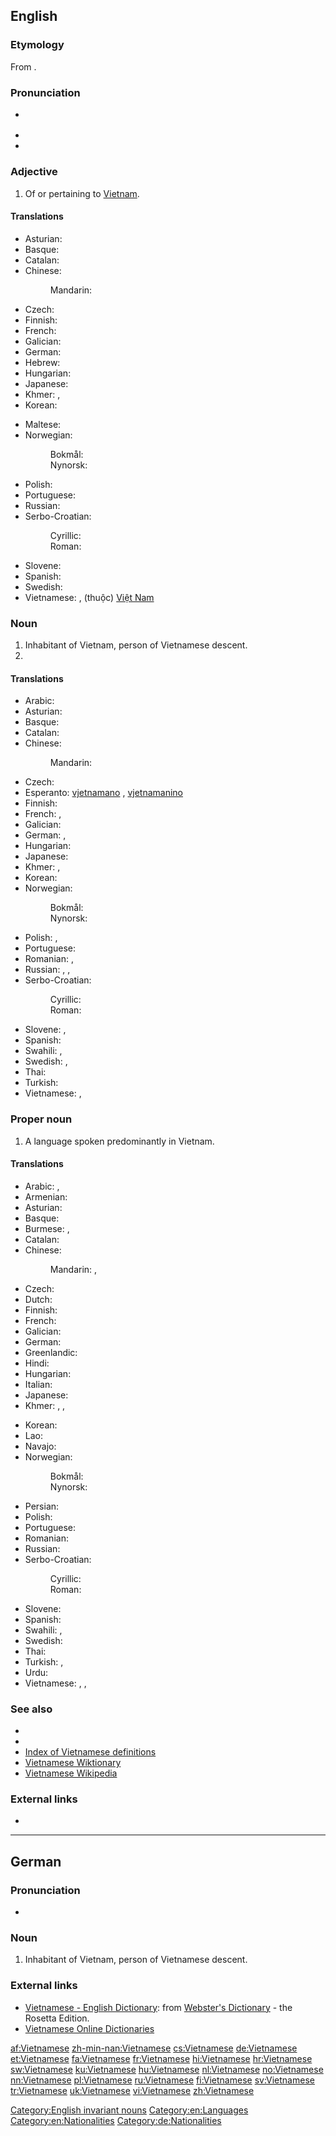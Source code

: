 ==English==
{{interwiktionary|code=vi}}
{{wikipedia}}

===Etymology===
From {{suffix|Vietnam|ese}}.

===Pronunciation===
* {{a|UK}} {{IPA|/ˌviː.ət.nəˈmiːz/}}
* {{audio|en-us-Vietnamese.ogg|Audio (US)}}
* {{rhymes|iːz}}

===Adjective===
{{en-adj|-}}

# Of or pertaining to [[Vietnam]].

====Translations====
{{trans-top|of or pertaining to Vietnam}}
* Asturian: {{t+|ast|vietnamita}}
* Basque: {{t-|eu|vietnamdar}}
* Catalan: {{t-|ca|vietnamita}}
* Chinese:
*: Mandarin: {{t-|cmn|越南|alt=越南的|tr=Yuènán de|sc=Hani}}
* Czech: {{t+|cs|vietnamský}}
* Finnish: {{t+|fi|vietnamilainen}}
* French: {{t+|fr|vietnamien}}
* Galician: {{t+|gl|vietnamita}}
* German: {{t+|de|vietnamesisch}}
* Hebrew: {{t-|he|ווייטנאמית|tr=vietnamít}}
* Hungarian: {{t+|hu|vietnami}}
* Japanese: {{t+|ja|ベトナム|alt=ベトナムの|tr=Betonamu-no}}
* Khmer: {{t+|km|យួន|tr=youn|sc=Khmr}}, {{t+|km|វៀតណាម|tr=viet nam|sc=Khmr}}
* Korean: {{t+|ko|베트남|alt=베트남의|tr=Beteunam-ui|sc=Hang}}
{{trans-mid}}
* Maltese: {{t-|mt|Vjetnamiż}}
* Norwegian:
*: Bokmål: {{t-|nb|vietnamesisk}}
*: Nynorsk: {{t+|nn|vietnamesisk}}
* Polish: {{t+|pl|wietnamski}}
* Portuguese: {{t+|pt|vietnamita}}
* Russian: {{t+|ru|вьетнамский|tr=v'jetnámskij}}
* Serbo-Croatian:
*: Cyrillic: {{t-|sh|вијетнамски|sc=Cyrl}}
*: Roman: {{t-|sh|vijetnamski}}
* Slovene: {{t+|sl|vietnamski}}
* Spanish: {{t+|es|vietnamita}}
* Swedish: {{t+|sv|vietnamesisk}}
* Vietnamese: {{t+|vi|Việt}}, (thuộc) [[Việt Nam]]
{{trans-bottom}}

===Noun===
{{en-noun|Vietnamese}}

# Inhabitant of Vietnam, person of Vietnamese descent.
# {{plural of|Vietnamese|lang=en}}

====Translations====
{{trans-top|Vietnamese person}}
* Arabic: {{t-|ar|فيتنامي|tr=fitnaamiy}}
* Asturian: {{t+|ast|vietnamita|m|f}}
* Basque: {{t-|eu|vietnamdar}}
* Catalan: {{t-|ca|vietnamita|m|f}}
* Chinese:
*: Mandarin: {{t-|cmn|越南人|tr=Yuènánrén|sc=Hani}}
* Czech: {{t+|cs|Vietnamec|m}}
* Esperanto: [[vjetnamano]] {{qualifier|man or woman}}, [[vjetnamanino]] {{qualifier|woman}}
* Finnish: {{t+|fi|vietnamilainen}}
* French: {{t+|fr|Vietnamien|m}}, {{t+|fr|Vietnamienne|f}}
* Galician: {{t+|gl|vietnamita|m|f}}
* German: {{t+|de|Vietnamese|m}}, {{t+|de|Vietnamesin|f}}
* Hungarian: {{t+|hu|vietnami}}
* Japanese: {{t-|ja|ベトナム人|tr=Betonamu-jin}}
* Khmer: {{t+|km|យួន|tr=youn|sc=Khmr}}, {{t+|km|វៀតណាម|sc=Khmr}}
* Korean: {{t-|ko|베트남 사람|tr=Beteunam saram|sc=Kore}}
* Norwegian:
*: Bokmål: {{t-|nb|vietnameser|m}}
*: Nynorsk: {{t+|nn|vietnamesar|m}}
{{trans-mid}}
* Polish: {{t+|pl|Wietnamczyk|m}}, {{t+|pl|Wietnamka|f}}
* Portuguese: {{t+|pt|vietnamita|m|f}}
* Romanian: {{t-|ro|vietnamez|m}}, {{t+|ro|vietnameză|f}}
* Russian: {{t+|ru|вьетнамец|m|tr=v'jetnámec}}, {{t+|ru|вьетнамка|f-p|tr=v'jetnámka}}, {{t-|ru|вьетнамцы|p|tr=v'jetnámcy}}
* Serbo-Croatian:
*: Cyrillic: {{t-|sh|Вијетнамац|m}}
*: Roman: {{t-|sh|Vijetnamac|m}}
* Slovene: {{t-|sl|Vietnamec|m}}, {{t-|sl|Vietnamka|f}}
* Spanish: {{t+|es|vietnamita|m|f}}
* Swahili: {{t-|sw|Mvietinamu}}, {{t-|sw|Mvieti}}
* Swedish: {{t+|sv|vietnames|m}}, {{t+|sv|vietnamesiska|f}}
* Thai: {{t-|th|คนเวียดนาม|tr=kon wîat-naam}}
* Turkish: {{t+|tr|Vietnamlı}}
* Vietnamese: {{t-|vi|người Việt}}, {{t-|vi|người Việt Nam}}
{{trans-bottom}}

===Proper noun===
{{en-proper noun}}

# A language spoken predominantly in Vietnam.

====Translations====
{{trans-top|language}}
* Arabic: {{t-|ar|الفيتنامية|f|tr=al-fitnamíyya}}, {{t-|ar|فيتنامي|m|tr=fitnāmiyy}}
* Armenian: {{t-|hy|վիետնամերեն|tr=vietnameren}}
* Asturian: {{t+|ast|vietnamita|m}}
* Basque: {{t+|eu|vietnamera}}
* Burmese: {{t+|my|ဗီယက်နမ်|tr=biiyaknam|sc=Mymr}}, {{t-|my|ဗီယက်နမ်ဘာသာ|tr=biiyaknam batha|sc=Mymr}}
* Catalan: {{t-|ca|vietnamita|m}}
* Chinese:
*: Mandarin: {{t-|cmn|越南語|sc=Hani}}, {{t-|cmn|越南语|tr=Yuènányǔ|sc=Hani}}
* Czech: {{t+|cs|vietnamština|f}}
* Dutch: {{t+|nl|Vietnamees}}
* Finnish: {{t+|fi|vietnam}}
* French: {{t+|fr|vietnamien|m}}
* Galician: {{t+|gl|vietnamita|m}}
* German: {{t+|de|Vietnamesisch|n}}
* Greenlandic: {{t-|kl|Vietnamimiusut}}
* Hindi: {{t+|hi|वियतनामी|f|tr=viyatnāmī|sc=Deva}}
* Hungarian: {{t+|hu|vietnami}}
* Italian: {{t+|it|vietnamita|m}}
* Japanese: {{t+|ja|ベトナム語|tr=Betonamu-go}}
* Khmer: {{t-|km|ភាសាវៀតណាម|tr=pʰiesaa wīət-nām|sc=Khmr}}, {{t+|km|យួន|tr=youn|sc=Khmr}}, {{t+|km|វៀតណាម|sc=Khmr}}
{{trans-mid}}
* Korean: {{t+|ko|베트남어|tr=Beteunam-eo|sc=Hang}}
* Lao: {{t+|lo|ພາສາຫວຽດນາມ|tr=phaa-saa wiat-naam|sc=Laoo}}
* Navajo: {{tø|nv|Biʼednam Dineʼé bizaad}}
* Norwegian:
*: Bokmål: {{t-|nb|vietnamesisk|m}}
*: Nynorsk: {{t+|nn|vietnamesisk|m}}
* Persian: {{t+|fa|ویتنامی|tr=viyatnâmi|sc=fa-Arab}}
* Polish: {{t+|pl|wietnamski|m}}
* Portuguese: {{t+|pt|vietnamita}}
* Romanian: {{t+|ro|vietnameză|f}}
* Russian: {{t+|ru|вьетнамский|tr=v'jetnámskij}}
* Serbo-Croatian:
*: Cyrillic: {{t-|sh|вијетнамски|m|sc=Cyrl}}
*: Roman: {{t-|sh|vijetnamski|m}}
* Slovene: {{t+|sl|vietnamščina|f}}
* Spanish: {{t+|es|vietnamita|m}}
* Swahili: {{t-|sw|Kivietinamu}}, {{t-|sw|Kivieti}}
* Swedish: {{t+|sv|vietnamesiska}}
* Thai: {{t+|th|ภาษาเวียดนาม|tr=paa-săa wîat-naam}}
* Turkish: {{t+|tr|Vietnamca}}, {{t+|tr|Vietnam dili}}
* Urdu: {{t-|ur|ويتنامی|f|tr=viyatnāmī|sc=ur-Arab}}
* Vietnamese: {{t+|vi|tiếng Việt}}, {{t+|vi|tiếng Việt Nam}}, {{t+|vi|Việt ngữ}}
{{trans-bottom}}

===See also===
* {{langcat}}
* {{langlist}}
* [[Index:Vietnamese|Index of Vietnamese definitions]]
* [[:vi:Trang Chính|Vietnamese Wiktionary]]
* [[:vi:w:Trang Chính|Vietnamese Wikipedia]]

===External links===
* {{ISO 639|link=Ethnologue|1code=vi|code=vie}}

[[Category:English invariant nouns]]
[[Category:en:Languages]]
[[Category:en:Nationalities]]

----

==German==

===Pronunciation===
* {{IPA|[vi̯ɛtnaˈmeːzə]|lang=de}}

===Noun===
{{de-noun|m|Vietnamesen|Vietnamesen|f=Vietnamesin}}

# Inhabitant of Vietnam, person of Vietnamese descent.

===External links===
* [http://www.websters-online-dictionary.org/definition/Vietnamese-english/ Vietnamese - English Dictionary]: from [http://www.websters-online-dictionary.org/ Webster's Dictionary] - the Rosetta Edition.
* [http://vdict.com Vietnamese Online Dictionaries]

[[Category:de:Nationalities]]

[[af:Vietnamese]]
[[zh-min-nan:Vietnamese]]
[[cs:Vietnamese]]
[[de:Vietnamese]]
[[et:Vietnamese]]
[[fa:Vietnamese]]
[[fr:Vietnamese]]
[[hi:Vietnamese]]
[[hr:Vietnamese]]
[[sw:Vietnamese]]
[[ku:Vietnamese]]
[[hu:Vietnamese]]
[[nl:Vietnamese]]
[[no:Vietnamese]]
[[nn:Vietnamese]]
[[pl:Vietnamese]]
[[ru:Vietnamese]]
[[fi:Vietnamese]]
[[sv:Vietnamese]]
[[tr:Vietnamese]]
[[uk:Vietnamese]]
[[vi:Vietnamese]]
[[zh:Vietnamese]]
